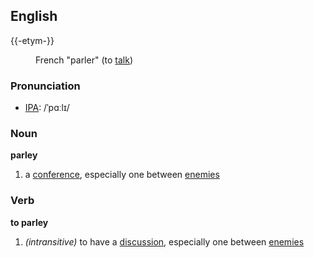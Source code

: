 ==English==
{{-etym-}}
: French "parler" (to [[talk]])
===Pronunciation===
*[[IPA]]: /ˈpɑːlɪ/
===Noun===
'''parley'''
# a [[conference]], especially one between [[enemy|enemies]]
===Verb===
'''to parley'''
#''(intransitive)'' to have a [[discussion]], especially one between [[enemy|enemies]]
